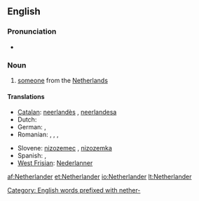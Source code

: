 ==English==

===Pronunciation===
* {{IPA|/ˈnɛðɚˌlændɚ/|lang=en}}

===Noun===
{{en-noun}}

# [[someone]] from the [[Netherlands]]

====Translations====
{{trans-top|someone from the Netherlands}}
* [[Catalan]]: [[neerlandès]] {{m}}, [[neerlandesa]] {{f}}
* Dutch: {{t+|nl|Nederlander|m}}
* German: {{t+|de|Niederländer|m}}, {{t+|de|Niederländerin|f}}
* Romanian: {{t-|ro|olandez|m}}, {{t+|ro|olandeză|f}}, {{t-|ro|olandezi|m|p}}, {{t-|ro|olandeze|f|p}}
{{trans-mid}}
* Slovene: [[nizozemec]] {{m}}, [[nizozemka]] {{f}}
* Spanish: {{t+|es|neerlandés|m}}, {{t+|es|neerlandesa|f}}
* [[West Frisian]]: [[Nederlanner]] {{m}}
{{trans-bottom}}

[[Category: English words prefixed with nether-]]

[[af:Netherlander]]
[[et:Netherlander]]
[[io:Netherlander]]
[[lt:Netherlander]]